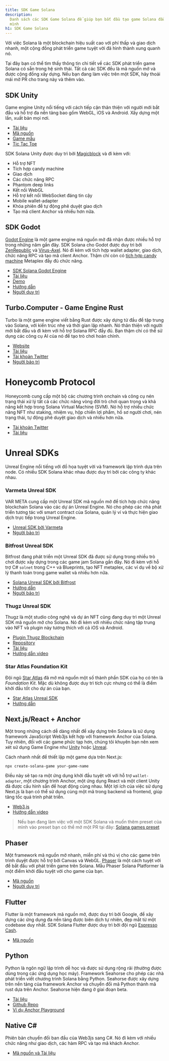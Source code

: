 ```yaml
---
title: SDK Game Solana
description:
  Danh sách các SDK Game Solana để giúp bạn bắt đầu tạo game Solana đầu tiên của
  mình
h1: SDK Game Solana
---
```


Với việc Solana là một blockchain hiệu suất cao với phí thấp và giao dịch nhanh,
một cộng đồng phát triển game tuyệt vời đã hình thành xung quanh nó.

Tại đây bạn có thể tìm thấy thông tin chi tiết về các SDK phát triển game Solana
có sẵn trong hệ sinh thái. Tất cả các SDK đều là mã nguồn mở và được cộng đồng
xây dựng. Nếu bạn đang làm việc trên một SDK, hãy thoải mái mở PR cho trang này
và thêm vào.

## SDK Unity

Game engine Unity nổi tiếng với cách tiếp cận thân thiện với người mới bắt đầu
và hỗ trợ đa nền tảng bao gồm WebGL, iOS và Android. Xây dựng một lần, xuất bản
mọi nơi.

- [Tài liệu](https://docs.magicblock.gg/introduction)
- [Mã nguồn](https://github.com/magicblock-labs/Solana.Unity-SDK)
- [Game mẫu](https://github.com/solana-developers/solana-game-examples)
- [Tic Tac Toe](https://blog.magicblock.gg/bolt-tic-tac-toe/)

SDK Solana Unity được duy trì bởi [Magicblock](https://www.magicblock.gg/) và đi
kèm với:

- Hỗ trợ NFT
- Tích hợp candy machine
- Giao dịch
- Các chức năng RPC
- Phantom deep links
- Kết nối WebGL
- Hỗ trợ kết nối WebSocket đáng tin cậy
- Mobile wallet-adapter
- Khóa phiên để tự động phê duyệt giao dịch
- Tạo mã client Anchor và nhiều hơn nữa.

## SDK Godot

[Godot Engine](https://godotengine.org/) là một game engine mã nguồn mở đã nhận
được nhiều hỗ trợ trong những năm gần đây. SDK Solana cho Godot được duy trì bởi
[ZenRepublic](https://twitter.com/ZenRepublicNDM) và
[Virus-Axel](https://twitter.com/AxelBenjam). Nó đi kèm với tích hợp wallet
adapter, giao dịch, chức năng RPC và tạo mã client Anchor. Thậm chí còn có
[tích hợp candy machine](https://zenwiki.gitbook.io/solana-godot-sdk-docs/guides/setup-candy-machine)
Metaplex đầy đủ chức năng.

- [SDK Solana Godot Engine](https://github.com/Virus-Axel/godot-solana-sdk)
- [Tài liệu](https://zenwiki.gitbook.io/solana-godot-sdk-docs)
- [Demo](https://github.com/ZenRepublic/GodotSolanaSDKDemoPackage)
- [Hướng dẫn](https://www.youtube.com/watch?v=tszFPInYmXQ)
- [Người duy trì](https://twitter.com/ZenRepublicNDM)

## Turbo.Computer - Game Engine Rust

Turbo là một game engine viết bằng Rust được xây dựng từ đầu để tập trung vào
Solana, với kiến trúc nhẹ và thời gian lặp nhanh. Nó thân thiện với người mới
bắt đầu và đi kèm với hỗ trợ Solana RPC đầy đủ. Bạn thậm chí có thể sử dụng các
công cụ AI của nó để tạo trò chơi hoàn chỉnh.

- [Website](https://turbo.computer/)
- [Tài liệu](https://docs.turbo.computer/)
- [Tài khoản Twitter](https://twitter.com/makegamesfast)
- [Người bảo trì](https://twitter.com/jozanza)

# Honeycomb Protocol

Honeycomb cung cấp một bộ các chương trình onchain và công cụ nén trạng thái xử
lý tất cả các chức năng vòng đời trò chơi quan trọng và khả năng kết hợp trong
Solana Virtual Machine (SVM). Nó hỗ trợ nhiều chức năng NFT như staking, nhiệm
vụ, hộp chiến lợi phẩm, hồ sơ người chơi, nén trạng thái, tự động phê duyệt giao
dịch và nhiều hơn nữa.

- [Tài khoản Twitter](https://twitter.com/honeycomb_prtcl)
- [Tài liệu](https://docs.honeycombprotocol.com/)

# Unreal SDKs

Unreal Engine nổi tiếng với đồ họa tuyệt vời và framework lập trình dựa trên
node. Có nhiều SDK Solana khác nhau được duy trì bởi các công ty khác nhau.

### Varmeta Unreal SDK

VAR META cung cấp một Unreal SDK mã nguồn mở để tích hợp chức năng blockchain
Solana vào các dự án Unreal Engine. Nó cho phép các nhà phát triển tương tác với
smart contract của Solana, quản lý ví và thực hiện giao dịch trực tiếp trong
Unreal Engine.

- [Unreal SDK bởi Varmeta](https://github.com/VAR-META-Tech/UnrealSolanaSDK)
- [Người bảo trì](https://www.var-meta.com/)

### Bitfrost Unreal SDK

Bitfrost đang phát triển một Unreal SDK đã được sử dụng trong nhiều trò chơi
được xây dựng trong các game jam Solana gần đây. Nó đi kèm với hỗ trợ C#
`solnet` trong C++ và Blueprints, tạo NFT metaplex, các ví dụ về bộ xử lý thanh
toán trong game wallet và nhiều hơn nữa.

- [Solana Unreal SDK bởi Bitfrost](https://github.com/Bifrost-Technologies/Solana-Unreal-SDK)
- [Hướng dẫn](https://www.youtube.com/watch?v=S8fm8mFeUkk)
- [Người bảo trì](https://twitter.com/BifrostTitan)

### Thugz Unreal SDK

Thugz là một studio công nghệ và dự án NFT cũng đang duy trì một Unreal SDK mã
nguồn mở cho Solana. Nó đi kèm với nhiều chức năng tập trung vào NFT và plugin
này tương thích với cả iOS và Android.

- [Plugin Thugz Blockchain](https://www.fab.com/listings/a7e220ba-93e5-4a3b-99e7-17b13da76f05)
- [Repository](https://github.com/ThugzLabs/Thugz-BC-Plugin-Packaged-for-UE5.4)
- [Tài liệu](https://thugzblockchainplugin-docs.vercel.app/)
- [Hướng dẫn video](https://www.youtube.com/watch?v=dS7sTZd_E9U&ab_channel=ThugzNFT)

### Star Atlas Foundation Kit

Đội ngũ [Star Atlas](https://staratlas.com/) đã mở mã nguồn một số thành phần
SDK của họ có tên là _Foundation Kit_. Mặc dù không được duy trì tích cực nhưng
có thể là điểm khởi đầu tốt cho dự án của bạn.

- [Star Atlas Unreal SDK](https://github.com/staratlasmeta/FoundationKit)
- [Hướng dẫn](https://www.youtube.com/watch?v=S8fm8mFeUkk)

## Next.js/React + Anchor

Một trong những cách dễ dàng nhất để xây dựng trên Solana là sử dụng framework
JavaScript Web3js kết hợp với framework Anchor của Solana. Tuy nhiên, đối với
các game phức tạp hơn, chúng tôi khuyên bạn nên xem xét sử dụng Game Engine như
[Unity](#unity-sdk) hoặc [Unreal](#unreal-sdks).

Cách nhanh nhất để thiết lập một game dựa trên Next.js:

```shell
npx create-solana-game your-game-name
```

Điều này sẽ tạo ra một ứng dụng khởi đầu tuyệt vời với hỗ trợ `wallet-adapter`,
một chương trình Anchor, một ứng dụng React và một client Unity đã được cấu hình
sẵn để hoạt động cùng nhau. Một lợi ích của việc sử dụng Next.js là bạn có thể
sử dụng cùng một mã trong backend và frontend, giúp tăng tốc quá trình phát
triển.

- [Web3.js](https://solana.com/docs/clients/javascript)
- [Hướng dẫn video](https://www.youtube.com/watch?v=fnhivg_pemI&t=1s&ab_channel=Solana)

> Nếu bạn đang làm việc với một SDK Solana và muốn thêm preset của mình vào
> preset bạn có thể mở một PR tại đây:
> [Solana games preset](https://github.com/solana-developers/solana-game-preset)

## Phaser

Một framework mã nguồn mở nhanh, miễn phí và thú vị cho các game trên trình
duyệt được hỗ trợ bởi Canvas và WebGL. [Phaser](https://phaser.io/) là một cách
tuyệt vời để bắt đầu với phát triển game trên Solana. Mẫu Phaser Solana
Platformer là một điểm khởi đầu tuyệt vời cho game của bạn.

- [Mã nguồn](https://github.com/Bread-Heads-NFT/phaser-solana-platformer-template)
- [Người duy trì](https://twitter.com/blockiosaurus)

## Flutter

Flutter là một framework mã nguồn mở, được duy trì bởi Google, để xây dựng các
ứng dụng đa nền tảng được biên dịch tự nhiên, đẹp mắt từ một codebase duy nhất.
SDK Solana Flutter được duy trì bởi đội ngũ
[Espresso Cash](https://www.espressocash.com/).

- [Mã nguồn](https://github.com/espresso-cash/espresso-cash-public)

## Python

Python là ngôn ngữ lập trình dễ học và được sử dụng rộng rãi (thường được dùng
trong các ứng dụng học máy). Framework Seahorse cho phép các nhà phát triển viết
chương trình Solana bằng Python. Seahorse được xây dựng trên nền tảng của
framework Anchor và chuyển đổi mã Python thành mã rust dựa trên Anchor. Seahorse
hiện đang ở giai đoạn beta.

- [Tài liệu](https://www.seahorse.dev/)
- [Github Repo](https://github.com/solana-developers/seahorse)
- [Ví dụ Anchor Playground](https://beta.solpg.io/tutorials/hello-seahorse)

## Native C#

Phiên bản chuyển đổi ban đầu của Web3js sang C#. Nó đi kèm với nhiều chức năng
như giao dịch, các hàm RPC và tạo mã khách Anchor.

- [Mã nguồn và Tài liệu](https://github.com/bmresearch/Solnet/blob/master/docs/articles/getting_started.md)
